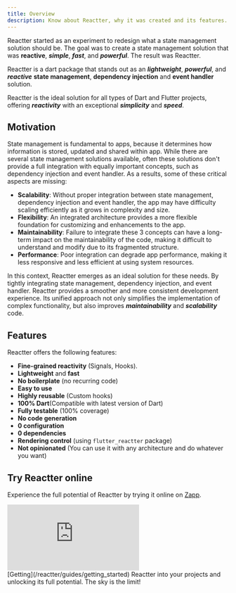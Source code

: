 ```yaml
---
title: Overview
description: Know about Reactter, why it was created and its features.
---
```




Reactter started as an experiment to redesign what a state management solution should be.
The goal was to create a state management solution that was **reactive**, **_simple_**, **_fast_**, and **_powerful_**. The result was Reactter.

Reactter is a dart package that stands out as an  **_lightweight_**, **_powerful_**, and _**reactive**_ **state management**, **dependency injection** and **event handler** solution.

Reactter is the ideal solution for all types of Dart and Flutter projects, offering **_reactivity_** with an exceptional **_simplicity_** and **_speed_**.

## Motivation

State management is fundamental to apps, because it determines how information is stored, updated and shared within app. While there are several state management solutions available, often these solutions don't provide a full integration with equally important concepts, such as dependency injection and event handler. As a results, some of these critical aspects are missing:

- **Scalability**: Without proper integration between state management, dependency injection and event handler, the app may have difficulty scaling efficiently as it grows in complexity and size.
- **Flexibility**: An integrated architecture provides a more flexible foundation for customizing and enhancements to the app.
- **Maintainability**:  Failure to integrate these 3 concepts can have a long-term impact on the maintainability of the code, making it difficult to understand and modify due to its fragmented structure.
- **Performance**: Poor integration can degrade app performance, making it less responsive and less efficient at using system resources.

In this context, Reactter emerges as an ideal solution for these needs. By tightly integrating state management, dependency injection, and event handler. Reactter provides a smoother and more consistent development experience. Its unified approach not only simplifies the implementation of complex functionality, but also improves **_maintainability_** and **_scalability_** code.

## Features

Reactter offers the following features:

- **Fine-grained reactivity** (Signals, Hooks).
- **Lightweight** and **fast**
- **No boilerplate** (no recurring code)
- **Easy to use**
- **Highly reusable** (Custom hooks)
- **100% Dart**(Compatible with latest version of Dart)
- **Fully testable** (100% coverage)
- **No code generation**
- **0 configuration**
- **0 dependencies**
- **Rendering control** (using `flutter_reactter` package)
- **Not opinionated** (You can use it with any architecture and do whatever you want)

## Try Reactter online

Experience the full potential of Reactter by trying it online on [Zapp](https://zapp.run/pub/flutter_reactter).
<iframe src="https://zapp.run/edit/zzm06d60n06?theme=dark&lazy=false&file=lib/examples/1_counter/counter_page.dart" class="w-full !h-[600px]" style="border: 0; overflow: hidden;"></iframe>

<Aside type="tip" title="Empower your projects with Reactter">
  [Getting](/reactter/guides/getting_started) Reactter into your projects and unlocking its full potential. The sky is the limit!
</Aside>